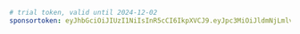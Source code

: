 ```yaml title="evcc.yaml"
# trial token, valid until 2024-12-02
sponsortoken: eyJhbGciOiJIUzI1NiIsInR5cCI6IkpXVCJ9.eyJpc3MiOiJldmNjLmlvIiwic3ViIjoidHJpYWwiLCJleHAiOjE3MzMxMzAwMDAsImlhdCI6MTczMjI2NjAwMCwic3BlIjp0cnVlLCJzcmMiOiJtYSJ9.6EW34KEUe2YotiN7gS8kDV3-dejeTjzjASJEN2KTaqs
```
